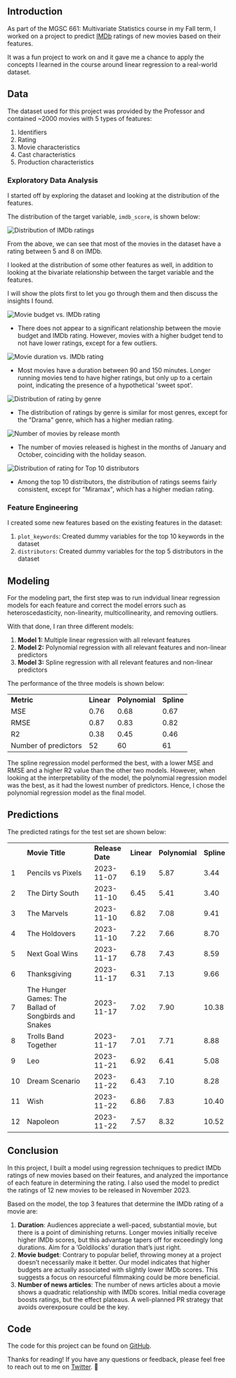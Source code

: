 <Cover
  src="/blogs/imdb-rating-prediction/cover.png"
  alt="IMDb Rating Prediction"
  caption="IMDb Rating Prediction"
/>


## Introduction

As part of the MGSC 661: Multivariate Statistics course in my Fall term, I worked on a project to predict [IMDb](https://www.imdb.com/) ratings of new movies based on their features.

It was a fun project to work on and it gave me a chance to apply the concepts I learned in the course around linear regression to a real-world dataset.

## Data

The dataset used for this project was provided by the Professor and contained ~2000 movies with 5 types of features:

1. Identifiers
2. Rating
3. Movie characteristics
4. Cast characteristics
5. Production characteristics

### Exploratory Data Analysis

I started off by exploring the dataset and looking at the distribution of the features.

The distribution of the target variable, `imdb_score`, is shown below:

![Distribution of IMDb ratings](/blogs/imdb-rating-prediction/plots/imdb_score.png 'Distribution of IMDb ratings')

From the above, we can see that most of the movies in the dataset have a rating between 5 and 8 on IMDb.

I looked at the distribution of some other features as well, in addition to looking at the bivariate relationship between the target variable and the features.

I will show the plots first to let you go through them and then discuss the insights I found.

![Movie budget vs. IMDb rating](/blogs/imdb-rating-prediction/plots/movie_budget_imdb_score.png 'Movie budget vs. IMDb rating')

- There does not appear to a significant relationship between the movie budget and IMDb rating. However, movies with a higher budget tend to not have lower ratings, except for a few outliers.

![Movie duration vs. IMDb rating](/blogs/imdb-rating-prediction/plots/duration_imdb_score.png 'Movie duration vs. IMDb rating')

- Most movies have a duration between 90 and 150 minutes. Longer running movies tend to have higher ratings, but only up to a certain point, indicating the presence of a hypothetical 'sweet spot'.

![Distribution of rating by genre](/blogs/imdb-rating-prediction/plots/genre_imdb_score.png 'Distribution of rating by genre')

- The distribution of ratings by genre is similar for most genres, except for the "Drama" genre, which has a higher median rating.

![Number of movies by release month](/blogs/imdb-rating-prediction/plots/release_month.png 'Distribution of rating by release month')

- The number of movies released is highest in the months of January and October, coinciding with the holiday season.

![Distribution of rating for Top 10 distributors](/blogs/imdb-rating-prediction/plots/distributor_imdb_score.png 'Distribution of rating for Top 10 distributors')

- Among the top 10 distributors, the distribution of ratings seems fairly consistent, except for "Miramax", which has a higher median rating.

### Feature Engineering

I created some new features based on the existing features in the dataset:

1. `plot_keywords`: Created dummy variables for the top 10 keywords in the dataset
2. `distributors`: Created dummy variables for the top 5 distributors in the dataset

## Modeling

For the modeling part, the first step was to run indvidual linear regression models for each feature and correct the model errors such as heteroscedasticity, non-linearity, multicollinearity, and removing outliers.

With that done, I ran three different models:

1. **Model 1:** Multiple linear regression with all relevant features
2. **Model 2:** Polynomial regression with all relevant features and non-linear predictors
3. **Model 3:** Spline regression with all relevant features and non-linear predictors

The performance of the three models is shown below:

|                      |            |                |            |
| -------------------- | ---------- | -------------- | ---------- |
| **Metric**           | **Linear** | **Polynomial** | **Spline** |
| MSE                  | 0.76       | 0.68           | 0.67       |
| RMSE                 | 0.87       | 0.83           | 0.82       |
| R2                   | 0.38       | 0.45           | 0.46       |
| Number of predictors | 52         | 60             | 61         |

The spline regression model performed the best, with a lower MSE and RMSE and a higher R2 value than the other two models. However, when looking at the interpretability of the model, the polynomial regression model was the best, as it had the lowest number of predictors. Hence, I chose the polynomial regression model as the final model.

## Predictions

The predicted ratings for the test set are shown below:

|     |                                                      |                  |            |                |            |
| --- | ---------------------------------------------------- | ---------------- | ---------- | -------------- | ---------- |
|     | **Movie Title**                                      | **Release Date** | **Linear** | **Polynomial** | **Spline** |
| 1   | Pencils vs Pixels                                    | 2023-11-07       | 6.19       | 5.87           | 3.44       |
| 2   | The Dirty South                                      | 2023-11-10       | 6.45       | 5.41           | 3.40       |
| 3   | The Marvels                                          | 2023-11-10       | 6.82       | 7.08           | 9.41       |
| 4   | The Holdovers                                        | 2023-11-10       | 7.22       | 7.66           | 8.70       |
| 5   | Next Goal Wins                                       | 2023-11-17       | 6.78       | 7.43           | 8.59       |
| 6   | Thanksgiving                                         | 2023-11-17       | 6.31       | 7.13           | 9.66       |
| 7   | The Hunger Games: The Ballad of Songbirds and Snakes | 2023-11-17       | 7.02       | 7.90           | 10.38      |
| 8   | Trolls Band Together                                 | 2023-11-17       | 7.01       | 7.71           | 8.88       |
| 9   | Leo                                                  | 2023-11-21       | 6.92       | 6.41           | 5.08       |
| 10  | Dream Scenario                                       | 2023-11-22       | 6.43       | 7.10           | 8.28       |
| 11  | Wish                                                 | 2023-11-22       | 6.86       | 7.83           | 10.40      |
| 12  | Napoleon                                             | 2023-11-22       | 7.57       | 8.32           | 10.52      |

## Conclusion

In this project, I built a model using regression techniques to predict IMDb ratings of new movies based on their features, and analyzed the importance of each feature in determining the rating. I also used the model to predict the ratings of 12 new movies to be released in November 2023.

Based on the model, the top 3 features that determine the IMDb rating of a movie are:

1. **Duration**: Audiences appreciate a well-paced, substantial movie, but there is a point of diminishing returns. Longer movies initially receive higher IMDb scores, but this advantage tapers off for exceedingly long durations. Aim for a ’Goldilocks’ duration that’s just right.
2. **Movie budget**: Contrary to popular belief, throwing money at a project doesn’t necessarily make it better. Our model indicates that higher budgets are actually associated with slightly lower IMDb scores. This suggests a focus on resourceful filmmaking could be more beneficial.
3. **Number of news articles**: The number of news articles about a movie shows a quadratic relationship with IMDb scores. Initial media coverage boosts ratings, but the effect plateaus. A well-planned PR strategy that avoids overexposure could be the key.

## Code

The code for this project can be found on [GitHub](https://github.com/lakshyaag/MGSC-661-Midterm-Project/).

Thanks for reading! If you have any questions or feedback, please feel free to reach out to me on [Twitter](https://twitter.com/lakshyaag). 👋
